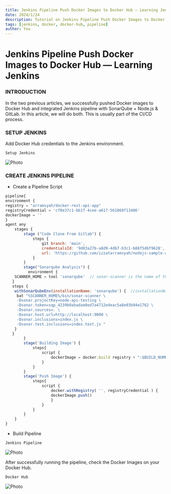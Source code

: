 ```yaml
---
title: Jenkins Pipeline Push Docker Images to Docker Hub — Learning Jenkins
date: 2024/1/24
description: Tutorial on Jenkins Pipeline Push Docker Images to Docker Hub
tags: [jenkins, docker, docker-hub, pipeline]
author: You
---
```



# Jenkins Pipeline Push Docker Images to Docker Hub — Learning Jenkins

### INTRODUCTION

In the two previous articles, we successfully pushed Docker images to Docker Hub and integrated Jenkins pipeline with SonarQube + Node.js & GitLab. In this article, we will do both. This is usually part of the CI/CD process.

### SETUP JENKINS 

Add Docker Hub credentials to the Jenkins environment.

`Setup Jenkins`

<Image
  src="/images/post19_img1.webp"
  alt="Photo"
  width={1125}
  height={750}
  priority
  className="next-image"
/>

### CREATE JENKINS PIPELINE

- Create a Pipeline Script

```js
pipeline{
environment {
registry = "arramsyah/docker-rest-api-app"
registryCredential = 'cf0e37c1-bb1f-4cee-a617-561868f13486'
dockerImage = ''
}
agent any
    stages {
        stage ("Code Clone From Gitlab") {
            steps {
                git branch: 'main',
                credentialsId: '9d83a27b-a8d9-4db7-b3c1-b88f5d6f9628',
                url: 'https://github.com/izzatarramsyah/nodejs-sample-api.git'
            }
        }
        stage("Sonarqube Analysis") {
          environment {
    SCANNER_HOME = tool 'sonarqube'  // sonar-scanner is the name of the tool in the manage jenkins> tool configuration
   }
   steps {
    withSonarQubeEnv(installationName: 'sonarqube') {  //installationName is the name of sonar installation in manage jenkins>configure system
     bat "%SCANNER_HOME%/bin/sonar-scanner \
     -Dsonar.projectKey=node-api-testing \
     -Dsonar.token=sqp_4239b0abadae0ed7a4712e4eac5a8e03b94e1762 \
     -Dsonar.sources=. \
     -Dsonar.host.url=http://localhost:9000 \
     -Dsonar.inclusions=index.js \
     -Dsonar.test.inclusions=index.test.js "
    }
   }
        }
        stage('Building Image') {
            steps{
                script {
                    dockerImage = docker.build registry + ":$BUILD_NUMBER"
                }
            }
        }
        stage('Push Image') {
            steps{
                script {
                    docker.withRegistry( '', registryCredential ) {
                    dockerImage.push()
                    }
                }
            }
        }
    }
}
```

- Build Pipeline

`Jenkins Pipeline`

<Image
  src="/images/post19_img2.webp"
  alt="Photo"
  width={1125}
  height={750}
  priority
  className="next-image"
/>

After successfully running the pipeline, check the Docker Images on your Docker Hub.

`Docker Hub`

<Image
  src="/images/post19_img3.webp"
  alt="Photo"
  width={1125}
  height={750}
  priority
  className="next-image"
/>